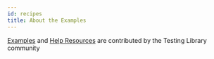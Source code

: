```yaml
---
id: recipes
title: About the Examples
---
```


[Examples](example-codesandbox.mdx) and [Help Resources](learning.mdx) are
contributed by the Testing Library community

